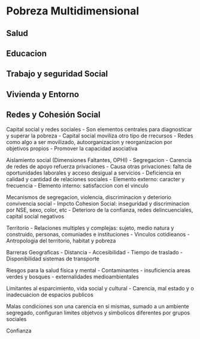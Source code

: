 # Pobreza Multidimensional

## Salud

## Educacion

## Trabajo y seguridad Social

## Vivienda y Entorno

## Redes y Cohesión Social


Capital social y redes sociales
- Son elementos centrales para diagnosticar y superar la pobreza
- Capital social moviliza otro tipo de rrecursos
- Redes como algo a ser movilizado, autoorganizacion y reorganizacion por objetivos propios
- Promover la capacidad asociativa

Aislamiento social (Dimensiones Faltantes, OPHI)
- Segregacion
- Carencia de redes de apoyo refuerza privaciones
- Causa otras privaciones: falta de oportunidades laborales y acceso desigual a servicios
- Deficiencia en calidad y cantidad de relaciones sociales
- Elemento externo: caracter y frecuencia
- Elemento interno: satisfaccion con el vinculo

Mecanismos de segregacion, violencia, discriminacion y deteriorio convivencia social
- Impcto Cohesion Social: inseguridad y discriminacion por NSE, sexo, color, etc
- Deterioro de la confianza, redes delincuenciales, capital social negativos

Territorio
- Relaciones multiples y complejas: sujeto, medio natura y construido, personas, comuniades e instituciones
- Vinculos cotidieanos
- Antropologia del territorio, habitat y pobreza

Barreras Geograficas
- Distancia
- Accesibilidad
- Tiempo de traslado
- Disponibilidad sistemas de transporte

Riesgos para la salud física y mental
- Contaminantes
- insuficiencia areas verdes y bosques
- externalidades medioambientales

Limitantes al esparcimiento, vida social y cultural
- Carencia, mal estado y o inadecuacion de espacios publicos

Malas condiciones son una carencia en si mismas, sumado a un ambiente segregado, configuran limites objetvos y simbolicos diferentes por grupos sociales


Confianza
